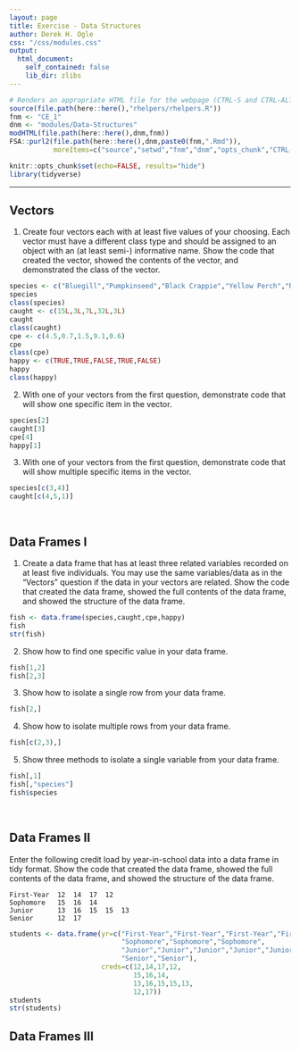 ```yaml
---
layout: page
title: Exercise - Data Structures
author: Derek H. Ogle
css: "/css/modules.css"
output:
  html_document:
    self_contained: false
    lib_dir: zlibs
---
```


```r
# Renders an appropriate HTML file for the webpage (CTRL-S and CTRL-ALT-R)
source(file.path(here::here(),"rhelpers/rhelpers.R"))
fnm <- "CE_1"
dnm <- "modules/Data-Structures"
modHTML(file.path(here::here(),dnm,fnm))
FSA::purl2(file.path(here::here(),dnm,paste0(fnm,".Rmd")),
           moreItems=c("source","setwd","fnm","dnm","opts_chunk","CTRL-S"))
```
```r
knitr::opts_chunk$set(echo=FALSE, results="hide")
library(tidyverse)
```

----

## Vectors
1. Create four vectors each with at least five values of your choosing. Each vector must have a different class type and should be assigned to an object with an (at least semi-) informative name. Show the code that created the vector, showed the contents of the vector, and demonstrated the class of the vector.

```r
species <- c("Bluegill","Pumpkinseed","Black Crappie","Yellow Perch","Rockbass")
species
class(species)
caught <- c(15L,3L,7L,32L,3L)
caught
class(caught)
cpe <- c(4.5,0.7,1.5,9.1,0.6)
cpe
class(cpe)
happy <- c(TRUE,TRUE,FALSE,TRUE,FALSE)
happy
class(happy)
```

2. With one of your vectors from the first question, demonstrate code that will show one specific item in the vector.

```r
species[2]
caught[3]
cpe[4]
happy[1]
```

3. With one of your vectors from the first question, demonstrate code that will show multiple specific items in the vector.

```r
species[c(3,4)]
caught[c(4,5,1)]
```

&nbsp;

## Data Frames I
1. Create a data frame that has at least three related variables recorded on at least five individuals. You may use the same variables/data as in the "Vectors" question if the data in your vectors are related. Show the code that created the data frame, showed the full contents of the data frame, and showed the structure of the data frame.

```r
fish <- data.frame(species,caught,cpe,happy)
fish
str(fish)
```

2. Show how to find one specific value in your data frame.

```r
fish[1,2]
fish[2,3]
```

3. Show how to isolate a single row from your data frame.

```r
fish[2,]
```

4. Show how to isolate multiple rows from your data frame.

```r
fish[c(2,3),]
```

5. Show three methods to isolate a single variable from your data frame.

```r
fish[,1]
fish[,"species"]
fish$species
```

&nbsp;

## Data Frames II
Enter the following credit load by year-in-school data into a data frame in tidy format. Show the code that created the data frame, showed the full contents of the data frame, and showed the structure of the data frame.

```
First-Year  12  14  17  12
Sophomore   15  16  14
Junior      13  16  15  15  13
Senior      12  17
```

```r
students <- data.frame(yr=c("First-Year","First-Year","First-Year","First-Year",
                            "Sophomore","Sophomore","Sophomore",
                            "Junior","Junior","Junior","Junior","Junior",
                            "Senior","Senior"),
                       creds=c(12,14,17,12,
                               15,16,14,
                               13,16,15,15,13,
                               12,17))
students
str(students)
```

## Data Frames III

